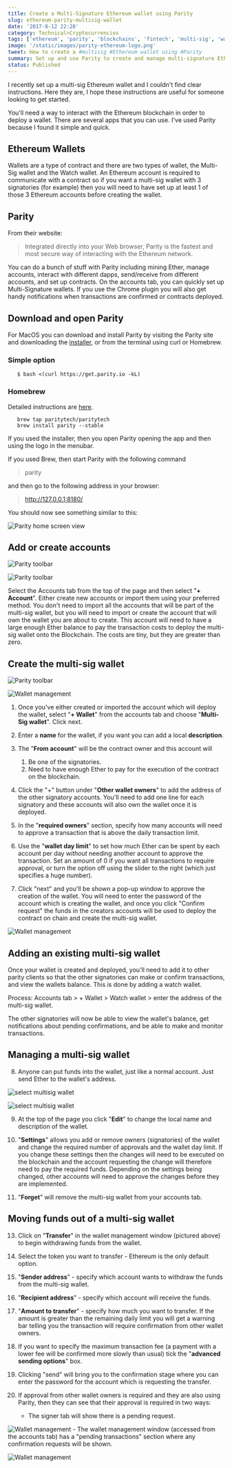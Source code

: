 ```yaml
---
title: Create a Multi-Signature Ethereum wallet using Parity
slug: ethereum-parity-multisig-wallet
date: '2017-8-12 22:28'
category: Technical>Cryptocurrencies
tags: ['ethereum', 'parity', 'blockchains', 'fintech', 'multi-sig', 'wallet']
image: '/static/images/parity-ethereum-logo.png'
tweet: How to create a #multisig #Ethereum wallet using #Parity
summary: Set up and use Parity to create and manage multi-signature Ethereum wallets, edit the wallet's settings and view pending and past transactions
status: Published
---
```


I recently set up a multi-sig Ethereum wallet and I couldn't find clear instructions. Here they are, I hope these instructions are useful for someone looking to get started.

You'll need a way to interact with the Ethereum blockchain in order to deploy a wallet. There are several apps that you can use. I've used Parity because I found it simple and quick.

## Ethereum Wallets

Wallets are a type of contract and there are two types of wallet, the Multi-Sig wallet and the Watch wallet. An Ethereum account is required to communicate with a contract so if you want a multi-sig wallet with 3 signatories (for example) then you will need to have set up at least 1 of those 3 Ethereum accounts before creating the wallet.

## Parity

From their website:

> Integrated directly into your Web browser, Parity is the fastest and most secure way of interacting with the Ethereum network.

You can do a bunch of stuff with Parity including mining Ether, manage accounts, interact with different dapps, send/receive from different accounts, and set up contracts. On the accounts tab, you can quickly set up Multi-Signature wallets. If you use the Chrome plugin you will also get handy notifications when transactions are confirmed or contracts deployed.

## Download and open Parity

For MacOS you can download and install Parity by visiting the Parity site and downloading the [installer](https://parity.io/parity.html), or from the terminal using curl or Homebrew.

### Simple option

```shell
   $ bash <(curl https://get.parity.io -kL)
```

### Homebrew

Detailed instructions are [here](https://github.com/paritytech/homebrew-paritytech).

```shell
   brew tap paritytech/paritytech
   brew install parity --stable
```

If you used the installer, then you open Parity opening the app and then using the logo in the menubar.

If you used Brew, then start Parity with the following command

> parity

and then go to the following address in your browser:

> http://127.0.0.1:8180/

You should now see something similar to this:

![Parity home screen view](/static/images/parity-home.jpeg)

## Add or create accounts

![Parity toolbar](/static/images/Parity-toolbar-accounts.jpeg)

![Parity toolbar](/static/images/parity-account-creation.jpeg)

Select the Accounts tab from the top of the page and then select "**+ Account**". Either create new accounts or import them using your preferred method. You don't need to import all the accounts that will be part of the multi-sig wallet, but you will need to import or create the account that will own the wallet you are about to create. This account will need to have a large enough Ether balance to pay the transaction costs to deploy the multi-sig wallet onto the Blockchain. The costs are tiny, but they are greater than zero.

## Create the multi-sig wallet

![Parity toolbar](/static/images/Parity-toolbar-wallet.jpeg)

![Wallet management](/static/images/parity-wallet-details.jpeg)

1. Once you've either created or imported the account which will deploy the wallet, select "**+ Wallet**" from the accounts tab and choose "**Multi-Sig wallet**". Click next.

2. Enter a **name** for the wallet, if you want you can add a local **description**.

3. The "**From account**" will be the contract owner and this account will

   1. Be one of the signatories.
   2. Need to have enough Ether to pay for the execution of the contract on the blockchain.

4. Click the "+" button under "**Other wallet owners**" to add the address of the other signatory accounts. You'll need to add one line for each signatory and these accounts will also own the wallet once it is deployed.

5. In the "**required owners**" section, specify how many accounts will need to approve a transaction that is above the daily transaction limit.

6. Use the "**wallet day limit**" to set how much Ether can be spent by each account per day _without_ needing another account to approve the transaction. Set an amount of 0 if you want all transactions to require approval, or turn the option off using the slider to the right (which just specifies a huge number).

7. Click "next" and you'll be shown a pop-up window to approve the creation of the wallet. You will need to enter the password of the account which is creating the wallet, and once you click "Confirm request" the funds in the creators accounts will be used to deploy the contract on chain and create the multi-sig wallet.

![Wallet management](/static/images/parity-conf-box.jpeg)

## Adding an existing multi-sig wallet

Once your wallet is created and deployed, you'll need to add it to other parity clients so that the other signatories can make or confirm transactions, and view the wallets balance. This is done by adding a watch wallet.

Process: Accounts tab > + Wallet > Watch wallet > enter the address of the multi-sig wallet.

The other signatories will now be able to view the wallet's balance, get notifications about pending confirmations, and be able to make and monitor transactions.

## Managing a multi-sig wallet

8. Anyone can put funds into the wallet, just like a normal account. Just send Ether to the wallet's address.

![select multisig wallet](/static/images/parity-select-multisig.jpeg)

![select multisig wallet](/static/images/new-parity-wallet.jpeg)

9. At the top of the page you click "**Edit**" to change the local name and description of the wallet.

10. "**Settings**" allows you add or remove owners (signatories) of the wallet and change the required number of approvals and the wallet day limit. If you change these settings then the changes will need to be executed on the blockchain and the account requesting the change will therefore need to pay the required funds. Depending on the settings being changed, other accounts will need to approve the changes before they are implemented.

11. "**Forget**" will remove the multi-sig wallet from your accounts tab.

## Moving funds out of a multi-sig wallet

13. Click on "**Transfer**" in the wallet management window (pictured above) to begin withdrawing funds from the wallet.

14. Select the token you want to transfer - Ethereum is the only default option.
15. "**Sender address**" - specify which account wants to withdraw the funds from the multi-sig wallet.
16. "**Recipient address**" - specify which account will receive the funds.
17. "**Amount to transfer**" - specify how much you want to transfer. If the amount is greater than the remaining daily limit you will get a warning bar telling you the transaction will require confirmation from other wallet owners.
18. If you want to specify the maximum transaction fee (a payment with a lower fee will be confirmed more slowly than usual) tick the "**advanced sending options**" box.
19. Clicking "send" will bring you to the confirmation stage where you can enter the password for the account which is requesting the transfer.
20. If approval from other wallet owners is required and they are also using Parity, then they can see that their approval is required in two ways:
    - The signer tab will show there is a pending request.

![Wallet management](/static/images/parity-signer-alert.jpeg) - The wallet management window (accessed from the accounts tab) has a "pending transactions" section where any confirmation requests will be shown.

![Wallet management](/static/images/parity-wallet-management.jpeg)
